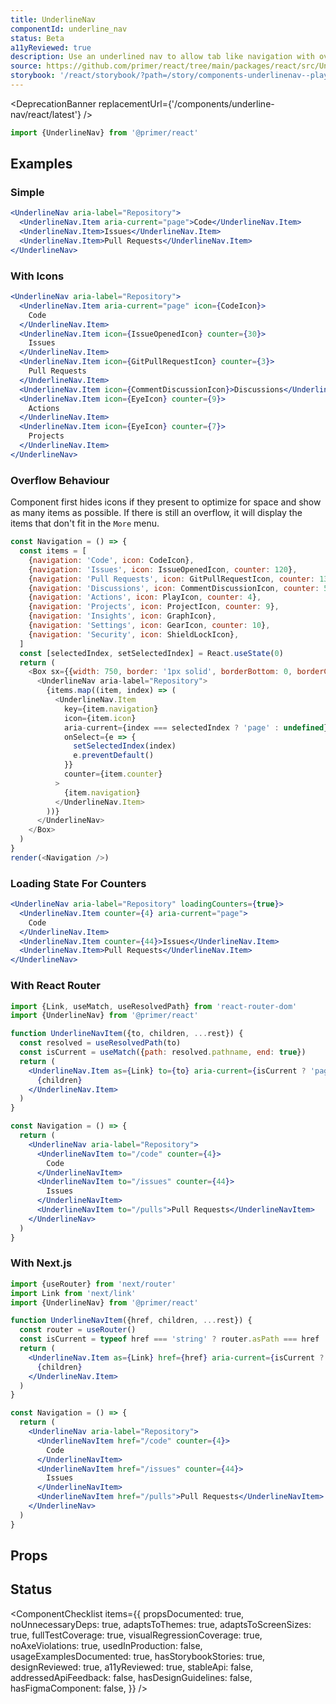 ```yaml
---
title: UnderlineNav
componentId: underline_nav
status: Beta
a11yReviewed: true
description: Use an underlined nav to allow tab like navigation with overflow behaviour in your UI.
source: https://github.com/primer/react/tree/main/packages/react/src/UnderlineNav
storybook: '/react/storybook/?path=/story/components-underlinenav--playground'
---
```



<DeprecationBanner replacementUrl={'/components/underline-nav/react/latest'} />

```js
import {UnderlineNav} from '@primer/react'
```

## Examples

### Simple

```jsx live drafts
<UnderlineNav aria-label="Repository">
  <UnderlineNav.Item aria-current="page">Code</UnderlineNav.Item>
  <UnderlineNav.Item>Issues</UnderlineNav.Item>
  <UnderlineNav.Item>Pull Requests</UnderlineNav.Item>
</UnderlineNav>
```

### With Icons

```jsx live drafts
<UnderlineNav aria-label="Repository">
  <UnderlineNav.Item aria-current="page" icon={CodeIcon}>
    Code
  </UnderlineNav.Item>
  <UnderlineNav.Item icon={IssueOpenedIcon} counter={30}>
    Issues
  </UnderlineNav.Item>
  <UnderlineNav.Item icon={GitPullRequestIcon} counter={3}>
    Pull Requests
  </UnderlineNav.Item>
  <UnderlineNav.Item icon={CommentDiscussionIcon}>Discussions</UnderlineNav.Item>
  <UnderlineNav.Item icon={EyeIcon} counter={9}>
    Actions
  </UnderlineNav.Item>
  <UnderlineNav.Item icon={EyeIcon} counter={7}>
    Projects
  </UnderlineNav.Item>
</UnderlineNav>
```

### Overflow Behaviour

Component first hides icons if they present to optimize for space and show as many items as possible. If there is still an overflow, it will display the items that don't fit in the `More` menu.

```javascript noinline live drafts
const Navigation = () => {
  const items = [
    {navigation: 'Code', icon: CodeIcon},
    {navigation: 'Issues', icon: IssueOpenedIcon, counter: 120},
    {navigation: 'Pull Requests', icon: GitPullRequestIcon, counter: 13},
    {navigation: 'Discussions', icon: CommentDiscussionIcon, counter: 5},
    {navigation: 'Actions', icon: PlayIcon, counter: 4},
    {navigation: 'Projects', icon: ProjectIcon, counter: 9},
    {navigation: 'Insights', icon: GraphIcon},
    {navigation: 'Settings', icon: GearIcon, counter: 10},
    {navigation: 'Security', icon: ShieldLockIcon},
  ]
  const [selectedIndex, setSelectedIndex] = React.useState(0)
  return (
    <Box sx={{width: 750, border: '1px solid', borderBottom: 0, borderColor: 'border.default'}}>
      <UnderlineNav aria-label="Repository">
        {items.map((item, index) => (
          <UnderlineNav.Item
            key={item.navigation}
            icon={item.icon}
            aria-current={index === selectedIndex ? 'page' : undefined}
            onSelect={e => {
              setSelectedIndex(index)
              e.preventDefault()
            }}
            counter={item.counter}
          >
            {item.navigation}
          </UnderlineNav.Item>
        ))}
      </UnderlineNav>
    </Box>
  )
}
render(<Navigation />)
```

### Loading State For Counters

```jsx live drafts
<UnderlineNav aria-label="Repository" loadingCounters={true}>
  <UnderlineNav.Item counter={4} aria-current="page">
    Code
  </UnderlineNav.Item>
  <UnderlineNav.Item counter={44}>Issues</UnderlineNav.Item>
  <UnderlineNav.Item>Pull Requests</UnderlineNav.Item>
</UnderlineNav>
```

### With React Router

```jsx
import {Link, useMatch, useResolvedPath} from 'react-router-dom'
import {UnderlineNav} from '@primer/react'

function UnderlineNavItem({to, children, ...rest}) {
  const resolved = useResolvedPath(to)
  const isCurrent = useMatch({path: resolved.pathname, end: true})
  return (
    <UnderlineNav.Item as={Link} to={to} aria-current={isCurrent ? 'page' : undefined} {...rest}>
      {children}
    </UnderlineNav.Item>
  )
}

const Navigation = () => {
  return (
    <UnderlineNav aria-label="Repository">
      <UnderlineNavItem to="/code" counter={4}>
        Code
      </UnderlineNavItem>
      <UnderlineNavItem to="/issues" counter={44}>
        Issues
      </UnderlineNavItem>
      <UnderlineNavItem to="/pulls">Pull Requests</UnderlineNavItem>
    </UnderlineNav>
  )
}
```

### With Next.js

```jsx
import {useRouter} from 'next/router'
import Link from 'next/link'
import {UnderlineNav} from '@primer/react'

function UnderlineNavItem({href, children, ...rest}) {
  const router = useRouter()
  const isCurrent = typeof href === 'string' ? router.asPath === href : router.pathname === href.pathname
  return (
    <UnderlineNav.Item as={Link} href={href} aria-current={isCurrent ? 'page' : undefined} {...rest}>
      {children}
    </UnderlineNav.Item>
  )
}

const Navigation = () => {
  return (
    <UnderlineNav aria-label="Repository">
      <UnderlineNavItem href="/code" counter={4}>
        Code
      </UnderlineNavItem>
      <UnderlineNavItem href="/issues" counter={44}>
        Issues
      </UnderlineNavItem>
      <UnderlineNavItem href="/pulls">Pull Requests</UnderlineNavItem>
    </UnderlineNav>
  )
}
```

## Props

<ComponentProps data={data} />

## Status

<ComponentChecklist
  items={{
    propsDocumented: true,
    noUnnecessaryDeps: true,
    adaptsToThemes: true,
    adaptsToScreenSizes: true,
    fullTestCoverage: true,
    visualRegressionCoverage: true,
    noAxeViolations: true,
    usedInProduction: false,
    usageExamplesDocumented: true,
    hasStorybookStories: true,
    designReviewed: true,
    a11yReviewed: true,
    stableApi: false,
    addressedApiFeedback: false,
    hasDesignGuidelines: false,
    hasFigmaComponent: false,
  }}
/>
